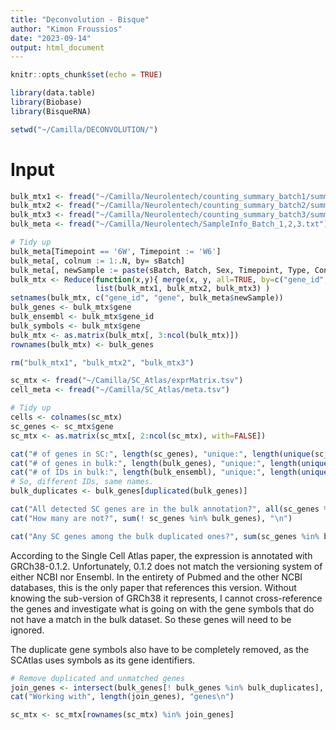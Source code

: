 ```yaml
---
title: "Deconvolution - Bisque"
author: "Kimon Froussios"
date: "2023-09-14"
output: html_document
---
```


```r
knitr::opts_chunk$set(echo = TRUE)

library(data.table)
library(Biobase)
library(BisqueRNA)

setwd("~/Camilla/DECONVOLUTION/")
```

# Input

```r
bulk_mtx1 <- fread("~/Camilla/Neurolentech/counting_summary_batch1/summary_unique.tsv")
bulk_mtx2 <- fread("~/Camilla/Neurolentech/counting_summary_batch2/summary_unique.tsv")
bulk_mtx3 <- fread("~/Camilla/Neurolentech/counting_summary_batch3/summary_unique.tsv")
bulk_meta <- fread("~/Camilla/Neurolentech/SampleInfo_Batch_1,2,3.txt")

# Tidy up
bulk_meta[Timepoint == '6W', Timepoint := 'W6']
bulk_meta[, colnum := 1:.N, by= sBatch]
bulk_meta[, newSample := paste(sBatch, Batch, Sex, Timepoint, Type, Construct, colnum, sep='_')]
bulk_mtx <- Reduce(function(x,y){ merge(x, y, all=TRUE, by=c("gene_id", "gene")) },
                   list(bulk_mtx1, bulk_mtx2, bulk_mtx3) )
setnames(bulk_mtx, c("gene_id", "gene", bulk_meta$newSample))
bulk_genes <- bulk_mtx$gene
bulk_ensembl <- bulk_mtx$gene_id
bulk_symbols <- bulk_mtx$gene
bulk_mtx <- as.matrix(bulk_mtx[, 3:ncol(bulk_mtx)])
rownames(bulk_mtx) <- bulk_genes

rm("bulk_mtx1", "bulk_mtx2", "bulk_mtx3")
```

```r
sc_mtx <- fread("~/Camilla/SC_Atlas/exprMatrix.tsv")
cell_meta <- fread("~/Camilla/SC_Atlas/meta.tsv")

# Tidy up
cells <- colnames(sc_mtx)
sc_genes <- sc_mtx$gene
sc_mtx <- as.matrix(sc_mtx[, 2:ncol(sc_mtx), with=FALSE])
```

```r
cat("# of genes in SC:", length(sc_genes), "unique:", length(unique(sc_genes)), "\n" )
cat("# of genes in bulk:", length(bulk_genes), "unique:", length(unique(bulk_genes)), "\n")
cat("# of IDs in bulk:", length(bulk_ensembl), "unique:", length(unique(bulk_ensembl)), "\n")
# So, different IDs, same names.
bulk_duplicates <- bulk_genes[duplicated(bulk_genes)]

cat("All detected SC genes are in the bulk annotation?", all(sc_genes %in% bulk_genes), "\n")
cat("How many are not?", sum(! sc_genes %in% bulk_genes), "\n")

cat("Any SC genes among the bulk duplicated ones?", sum(sc_genes %in% bulk_duplicates), "\n")
```

According to the Single Cell Atlas paper, the expression is annotated with GRCh38-0.1.2. Unfortunately, 0.1.2 does not match the versioning system of either NCBI nor Ensembl. In the entirety of Pubmed and the other NCBI databases, this is the only paper that references this version. Without knowing the sub-version of GRCh38 it represents, I cannot cross-reference the genes and investigate what is going on with the gene symbols that do not have a match in the bulk dataset. So these genes will need to be ignored.

The duplicate gene symbols also have to be completely removed, as the SCAtlas uses symbols as its gene identifiers.

```r
# Remove duplicated and unmatched genes
join_genes <- intersect(bulk_genes[! bulk_genes %in% bulk_duplicates], sc_genes)
cat("Working with", length(join_genes), "genes\n")

sc_mtx <- sc_mtx[rownames(sc_mtx) %in% join_genes]
```